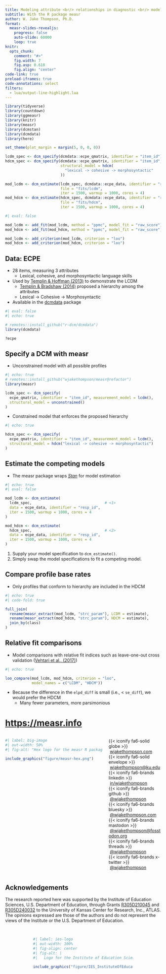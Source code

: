 ```yaml
---
title: Modeling attribute <br/> relationships in diagnostic <br/> models
subtitle: With the R package measr
author: W. Jake Thompson, Ph.D.
format:
  measr-slides-revealjs:
    progress: false
    auto-slide: 60000
    loop: true
knitr:
  opts_chunk: 
    comment: "#>"
    fig.width: 7
    fig.asp: 0.618
    fig.align: "center"
code-link: true
preload-iframes: true
code-annotations: select
filters:
  - lua/output-line-highlight.lua
---
```


```r
library(tidyverse)
library(countdown)
library(ggmeasr)
library(knitr)
library(measr)
library(dcmstan)
library(dcmdata)
library(here)

set_theme(plot_margin = margin(5, 0, 0, 0))
```

```r
lcdm_spec <- dcm_specify(dcmdata::ecpe_qmatrix, identifier = "item_id")
hdcm_spec <- dcm_specify(dcmdata::ecpe_qmatrix, identifier = "item_id",
                         structural_model = hdcm(
                           "lexical -> cohesive -> morphosyntactic"
                         ))

mod_lcdm <- dcm_estimate(lcdm_spec, dcmdata::ecpe_data, identifier = "resp_id",
                         file = "fits/lcdm",
                         iter = 1500, warmup = 1000, cores = 4)
mod_hdcm <- dcm_estimate(hdcm_spec, dcmdata::ecpe_data, identifier = "resp_id",
                         file = "fits/hdcm",
                         iter = 1500, warmup = 1000, cores = 4)
```

```r
#| eval: false

mod_lcdm <- add_fit(mod_lcdm, method = "ppmc", model_fit = "raw_score")
mod_hdcm <- add_fit(mod_hdcm, method = "ppmc", model_fit = "raw_score")

mod_lcdm <- add_criterion(mod_lcdm, criterion = "loo")
mod_hdcm <- add_criterion(mod_hdcm, criterion = "loo")
```

## Data: ECPE

* 28 items, measuring 3 attributes
  * Lexical, cohesive, and morphosyntactic language skills
* Used by [Templin & Hoffman (2013)](https://doi.org/10.1111/emip.12010) to demonstrate the LCDM
  * [Templin & Bradshaw (2014)](https://doi.org/10.1007/s11336-013-9362-0) proposed a hierarchy among the attributes
  * Lexical -> Cohesive -> Morphosyntactic
* Available in the [dcmdata](https://dcmdata.r-dcm.org) package

```r
#| eval: false
#| echo: true

# remotes::install_github("r-dcm/dcmdata")
library(dcmdata)

?ecpe
```


## Specify a DCM with measr

* Unconstrained model with all possible profiles

```r
#| echo: true
# remotes::install_github("wjakethompson/measr@refactor")
library(measr)

lcdm_spec <- dcm_specify(
  ecpe_qmatrix, identifier = "item_id", measurement_model = lcdm(),
  structural_model = unconstrained()
)
```

* Constrained model that enforces the proposed hierarchy

```r
#| echo: true

hdcm_spec <- dcm_specify(
  ecpe_qmatrix, identifier = "item_id", measurement_model = lcdm(),
  structural_model = hdcm("lexical -> cohesive -> morphosyntactic")
)
```

## Estimate the competing models

* The measr package wraps [*Stan*](https://mc-stan.org) for model estimation

```r
#| echo: true
#| eval: false

mod_lcdm <- dcm_estimate(
  lcdm_spec,                                 # <1>
  data = ecpe_data, identifier = "resp_id",
  iter = 1500, warmup = 1000, cores = 4
)

mod_hdcm <- dcm_estimate(
  hdcm_spec,                                 # <2>
  data = ecpe_data, identifier = "resp_id",
  iter = 1500, warmup = 1000, cores = 4
)
```
1. Supply your model specification to `dcm_estimate()`.
2. Simply swap the model specifications to fit a competing model.

## Compare profile base rates

* Only profiles that conform to hierarchy are included in the HDCM

```r
#| echo: true
#| code-fold: true

full_join(
  rename(measr_extract(mod_lcdm, "strc_param"), LCDM = estimate),
  rename(measr_extract(mod_hdcm, "strc_param"), HDCM = estimate),
  join_by(class)
)
```

## Relative fit comparisons

* Model comparisons with relative fit indices such as leave-one-out cross validation ([Vehtari et al., (2017)](https://doi.org/10.1007/s11222-016-9696-4))

```r
#| echo: true

loo_compare(mod_lcdm, mod_hdcm, criterion = "loo",
            model_names = c("LCDM", "HDCM"))
```

* Because the difference in the `elpd_diff` is small (i.e., < `se_diff`), we would prefer the HDCM
  * Many fewer parameters, more parsimonious

# <https://measr.info> {.thank-you data-menu-title="Get in touch" background-color="#023047"}

:::{.columns .v-center-container}

:::{.column .image width="65%"}

```r
#| label: big-image
#| out-width: 50%
#| fig-alt: "Hex logo for the measr R package."

include_graphics("figure/measr-hex.png")
```

:::

:::{.column width="35%"}

:::{.thank-you-subtitle}

:::{.small}

{{< iconify fa6-solid globe >}} \ [wjakethompson.com](https://wjakethompson.com)  
{{< iconify fa6-solid envelope >}} \ [wjakethompson@ku.edu](mailto:wjakethompson@ku.edu)  
{{< iconify fa6-brands linkedin >}} \ [in/wjakethompson](https://linkedin.com/in/wjakethompson)  
{{< iconify fa6-brands github >}} \ [@wjakethompson](https://github.com/wjakethompson)  
{{< iconify fa6-brands bluesky >}} \ [@wjakethompson.com](https://bsky.app/profile/wjakethompson.com)  
{{< iconify fa6-brands mastodon >}} \ [@wjakethompson@fosstodon.org](https://fosstodon.org/@wjakethompson)  
{{< iconify fa6-brands threads >}} \ [@wjakethompson](https://www.threads.net/@wjakethompson)  
{{< iconify fa6-brands x-twitter >}} \ [@wjakethompson](https://twitter.com/wjakethompson)  

:::

:::

:::

:::

## Acknowledgements

The research reported here was supported by the Institute of Education Sciences, U.S. Department of Education, through Grants [R305D210045](https://ies.ed.gov/funding/grantsearch/details.asp?ID=4546) and [R305D240032](https://ies.ed.gov/funding/grantsearch/details.asp?ID=6075) to the University of Kansas Center for Research, Inc., ATLAS. The opinions expressed are those of the authors and do not represent the views of the Institute or the U.S. Department of Education.
<br><br>

:::{.columns}
:::{.column width="15%"}
:::

:::{.column width="70%"}

```r
#| label: ies-logo
#| out-width: 100%
#| fig-align: center
#| fig-alt: |
#|   Logo for the Institute of Education Sciences.

include_graphics("figure/IES_InstituteOfEducationSciences_RGB.png")
```

:::

:::{.column width="15%"}
:::
:::
